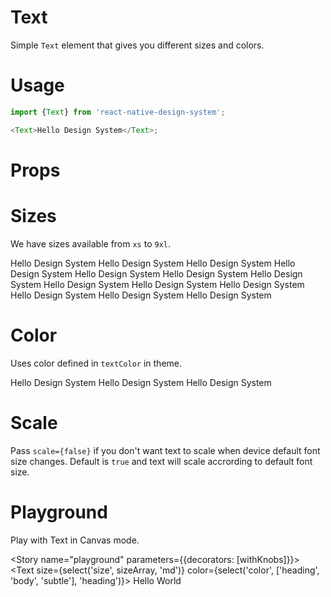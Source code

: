 
<Meta title="Text" component={Text} />

# Text

Simple `Text` element that gives you different sizes and colors.

# Usage

```js
import {Text} from 'react-native-design-system';

<Text>Hello Design System</Text>;
```

# Props

<Props of={Text} />

# Sizes

We have sizes available from `xs` to `9xl`.

<Preview>
  <Story name="sizes">
    <Stack>
      <Text size="9xl">Hello Design System</Text>
      <Text size="8xl">Hello Design System</Text>
      <Text size="7xl">Hello Design System</Text>
      <Text size="6xl">Hello Design System</Text>
      <Text size="5xl">Hello Design System</Text>
      <Text size="4xl">Hello Design System</Text>
      <Text size="3xl">Hello Design System</Text>
      <Text size="2xl">Hello Design System</Text>
      <Text size="xl">Hello Design System</Text>
      <Text size="lg">Hello Design System</Text>
      <Text size="md">Hello Design System</Text>
      <Text size="sm">Hello Design System</Text>
      <Text size="xs">Hello Design System</Text>
    </Stack>
  </Story>
</Preview>

# Color

Uses color defined in `textColor` in theme.

<Preview>
  <Story name="color">
    <Stack>
      <Text color="heading">Hello Design System</Text>
      <Text color="body">Hello Design System</Text>
      <Text color="subtle">Hello Design System</Text>
    </Stack>
  </Story>
</Preview>

# Scale

Pass `scale={false}` if you don't want text to scale when device default font size changes. Default is `true` and text will scale accrording to default font size.

# Playground

Play with Text in Canvas mode.

<Story name="playground" parameters={{decorators: [withKnobs]}}>
  <Text
    size={select('size', sizeArray, 'md')}
    color={select('color', ['heading', 'body', 'subtle'], 'heading')}>
    Hello World
  </Text>
</Story>
